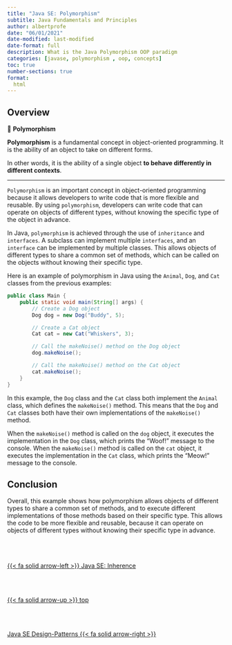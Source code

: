 ```yaml
---
title: "Java SE: Polymorphism"
subtitle: Java Fundamentals and Principles
author: albertprofe
date: "06/01/2021"
date-modified: last-modified
date-format: full
description: What is the Java Polymorphism OOP paradigm
categories: [javase, polymorphism , oop, concepts]
toc: true
number-sections: true
format:
  html
---
```


## Overview

::: {.summary}

📘 **Polymorphism**

**Polymorphism** is a fundamental concept in object-oriented programming. It is the ability of an object to take on different forms.

In other words, it is the ability of a single object **to behave differently in different contexts**.

:::

---

``Polymorphism`` is an important concept in object-oriented programming because it allows developers to write code that is more flexible and reusable. By using ``polymorphism``, developers can write code that can operate on objects of different types, without knowing the specific type of the object in advance.

In Java, ``polymorphism`` is achieved through the use of ``inheritance`` and ``interfaces``. A subclass can implement multiple ``interfaces``, and an ``interface`` can be implemented by multiple classes. This allows objects of different types to share a common set of methods, which can be called on the objects without knowing their specific type.

Here is an example of polymorphism in Java using the `Animal`, `Dog`, and `Cat` classes from the previous examples:

``` java
public class Main {
    public static void main(String[] args) {
        // Create a Dog object
        Dog dog = new Dog("Buddy", 5);

        // Create a Cat object
        Cat cat = new Cat("Whiskers", 3);

        // Call the makeNoise() method on the Dog object
        dog.makeNoise();

        // Call the makeNoise() method on the Cat object
        cat.makeNoise();
    }
}

```

In this example, the `Dog` class and the `Cat` class both implement the `Animal` class, which defines the `makeNoise()` method. This means that the `Dog` and `Cat` classes both have their own implementations of the `makeNoise()` method.

When the `makeNoise()` method is called on the `dog` object, it executes the implementation in the `Dog` class, which prints the "Woof!" message to the console. When the `makeNoise()` method is called on the `cat` object, it executes the implementation in the `Cat` class, which prints the "Meow!" message to the console.

## Conclusion

Overall, this example shows how polymorphism allows objects of different types to share a common set of methods, and to execute different implementations of those methods based on their specific type. This allows the code to be more flexible and reusable, because it can operate on objects of different types without knowing their specific type in advance.<!--- navLinks -->
<br><br>
<div class=row>
<br>
<div class='column left previous'>
<br>
[{{< fa solid arrow-left >}} Java SE: Inherence](/javase/se-principles-inheritance.qmd)
<br>
</div>
<br>
<div class='column center'>
<br>
[{{< fa solid arrow-up >}} top](#top)
<br>
</div>
<br>
<div class='column right next'>
<br>
[Java SE Design-Patterns  {{< fa solid arrow-right >}}](/javase/se-pattern-intro.qmd)
<br>
</div>
<br>
</div>

